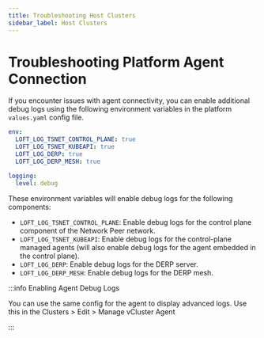 ```yaml
---
title: Troubleshooting Host Clusters
sidebar_label: Host Clusters
---
```


# Troubleshooting Platform Agent Connection
If you encounter issues with agent connectivity, you can enable additional debug logs using the following environment variables in the platform `values.yaml` config file.

```yaml
env:
  LOFT_LOG_TSNET_CONTROL_PLANE: true
  LOFT_LOG_TSNET_KUBEAPI: true
  LOFT_LOG_DERP: true
  LOFT_LOG_DERP_MESH: true

logging:
  level: debug
```

These environment variables will enable debug logs for the following components:

- `LOFT_LOG_TSNET_CONTROL_PLANE`: Enable debug logs for the control plane component of the Network Peer network.
- `LOFT_LOG_TSNET_KUBEAPI`: Enable debug logs for the control-plane managed agents (will also enable debug logs for the agent embedded in the control plane).
- `LOFT_LOG_DERP`: Enable debug logs for the DERP server.
- `LOFT_LOG_DERP_MESH`: Enable debug logs for the DERP mesh.

:::info Enabling Agent Debug Logs

You can use the same config for the agent to display advanced logs. Use this in the Clusters > Edit > Manage vCluster Agent

:::
